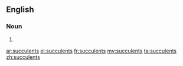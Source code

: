 ==English==

===Noun===
{{head|en|plural}}

# {{plural of|succulent|lang=en}}

[[ar:succulents]]
[[el:succulents]]
[[fr:succulents]]
[[my:succulents]]
[[ta:succulents]]
[[zh:succulents]]
